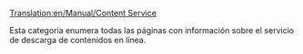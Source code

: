 [[Translation:en/Manual/Content Service]]


Esta categoría enumera todas las páginas con información sobre el servicio de descarga de contenidos en línea.